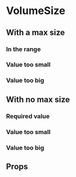
<Meta title="Components/VolumeSize" />

# VolumeSize

## With a max size

### In the range

<Canvas>
  <Story name="In the range">
    <VolumeSize minSize={30} maxSize={70} unit="KB" value={40} />
  </Story>
</Canvas>

### Value too small

<Canvas>
  <Story name="With max size - Value too small">
    <VolumeSize minSize={30} maxSize={70} unit="KB" value={20} />
  </Story>
</Canvas>

### Value too big

<Canvas>
  <Story name="With max size - Value too big">
    <VolumeSize minSize={30} maxSize={70} unit="KB" value={80} />
  </Story>
</Canvas>

## With no max size

### Required value

<Canvas>
  <Story name="Without max size - Required">
    <VolumeSize minSize={30} unit="KB" value={30} />
  </Story>
</Canvas>

### Value too small

<Canvas>
  <Story name="Without max size - Value too small">
    <VolumeSize minSize={30} unit="KB" value={20} />
  </Story>
</Canvas>

### Value too big

<Canvas>
  <Story name="Without max size - Value too big">
    <VolumeSize minSize={30} unit="KB" value={40} />
  </Story>
</Canvas>

## Props

<ArgsTable of={VolumeSize} />
